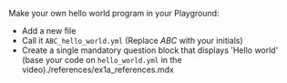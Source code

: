 

Make your own hello world program in your Playground:

- Add a new file
- Call it `ABC_hello_world.yml` (Replace *ABC* with your initials)
- Create a single mandatory question block that displays 'Hello world' (base your code on `hello_world.yml` in the video)./references/ex1a_references.mdx